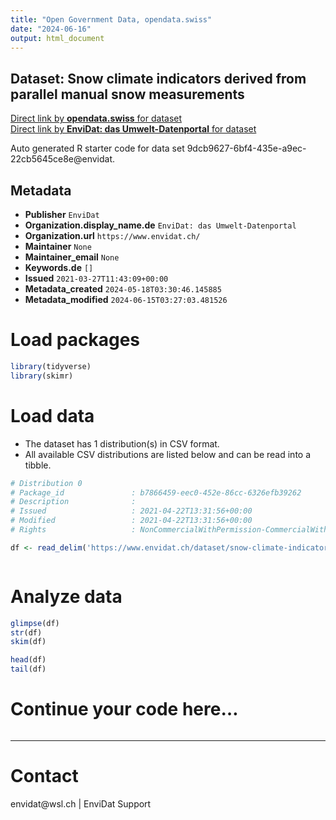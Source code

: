 ```yaml
---
title: "Open Government Data, opendata.swiss"
date: "2024-06-16"
output: html_document
---
```


## Dataset: Snow climate indicators derived from parallel manual snow measurements



[Direct link by **opendata.swiss** for dataset](https://opendata.swiss/de/dataset/snow-climate-indicators-derived-from-parallel-manual-snow-measurements)<br>
[Direct link by **EnviDat: das Umwelt-Datenportal** for dataset](https://www.envidat.ch/#/metadata/snow-climate-indicators-derived-from-parallel-manuel-snow-measurements)

Auto generated R starter code for data set 9dcb9627-6bf4-435e-a9ec-22cb5645ce8e@envidat.

## Metadata

- **Publisher** `EnviDat`
- **Organization.display_name.de** `EnviDat: das Umwelt-Datenportal`
- **Organization.url** `https://www.envidat.ch/`
- **Maintainer** `None`
- **Maintainer_email** `None`
- **Keywords.de** `[]`
- **Issued** `2021-03-27T11:43:09+00:00`
- **Metadata_created** `2024-05-18T03:30:46.145885`
- **Metadata_modified** `2024-06-15T03:27:03.481526`


# Load packages

```r

library(tidyverse)
library(skimr)

```

# Load data

-   The dataset has 1 distribution(s) in CSV format.
-   All available CSV distributions are listed below and can be read into a tibble.

```r

# Distribution 0
# Package_id               : b7866459-eec0-452e-86cc-6326efb39262
# Description              : 
# Issued                   : 2021-04-22T13:31:56+00:00
# Modified                 : 2021-04-22T13:31:56+00:00
# Rights                   : NonCommercialWithPermission-CommercialWithPermission-ReferenceRequired

df <- read_delim('https://www.envidat.ch/dataset/snow-climate-indicators-derived-from-parallel-manuel-snow-measurements/resource/f5873339-983b-4eda-8937-623bdc1ecab8')



```

# Analyze data

```r

glimpse(df)
str(df)
skim(df)

head(df)
tail(df)

```

# Continue your code here...

```r

```

------------------------------------------------------------------------

# Contact

envidat@wsl.ch | EnviDat Support
